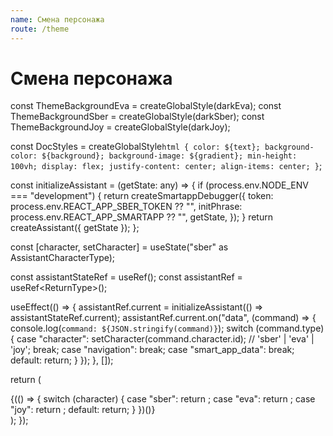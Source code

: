 ```yaml
---
name: Смена персонажа
route: /theme
---
```






<ThemeSelect />

# Смена персонажа


const ThemeBackgroundEva = createGlobalStyle(darkEva);
const ThemeBackgroundSber = createGlobalStyle(darkSber);
const ThemeBackgroundJoy = createGlobalStyle(darkJoy);

const DocStyles = createGlobalStyle`
  html {
    color: ${text};
    background-color: ${background};
    background-image: ${gradient};
    min-height: 100vh;
    display: flex;
    justify-content: center;
    align-items: center;
  }
  `;

const initializeAssistant = (getState: any) => {
  if (process.env.NODE_ENV === "development") {
    return createSmartappDebugger({ 
      token: process.env.REACT_APP_SBER_TOKEN ?? "", 
      initPhrase: process.env.REACT_APP_SMARTAPP ?? "", 
      getState,
    });
  }
  return createAssistant({ getState });
};


  const [character, setCharacter] = useState("sber" as AssistantCharacterType);
  
  const assistantStateRef = useRef<AssistantAppState>();
  const assistantRef = useRef<ReturnType<typeof createAssistant>>();

  useEffect(() => {
    assistantRef.current = initializeAssistant(() => assistantStateRef.current);
    assistantRef.current.on("data", (command) => {
      console.log(`command: ${JSON.stringify(command)}`);
      switch (command.type) {
        case "character":
          setCharacter(command.character.id);
          // 'sber' | 'eva' | 'joy';
          break;
        case "navigation":
          break;
        case "smart_app_data":
          break;
        default:
          return;
      }
    });
  }, []);

  return (
    <div>
      <DocStyles />
      {(() => {
        switch (character) {
          case "sber":
            return <ThemeBackgroundSber />;
          case "eva": 
            return <ThemeBackgroundEva />;
          case "joy":
            return <ThemeBackgroundJoy />;
          default:
            return;
        }
      })()}
    </div>
  );
});
